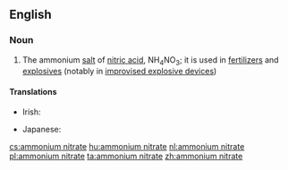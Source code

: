 ==English==

===Noun===
{{wikipedia}}
{{en-noun|~}}

# {{lb|en|inorganic compound}} The ammonium [[salt]] of [[nitric acid]], NH<sub>4</sub>NO<sub>3</sub>; it is used in [[fertilizer]]s and [[explosive]]s (notably in [[improvised explosive device]]s)

====Translations====
{{trans-top|ammonium salt of nitric acid}}
* Irish: {{t|ga|níotráit amóiniam|f}}
{{trans-mid}}
* Japanese: {{t|ja|硝安|tr=しょうあん, shōan}}
{{trans-bottom}}

[[cs:ammonium nitrate]]
[[hu:ammonium nitrate]]
[[nl:ammonium nitrate]]
[[pl:ammonium nitrate]]
[[ta:ammonium nitrate]]
[[zh:ammonium nitrate]]